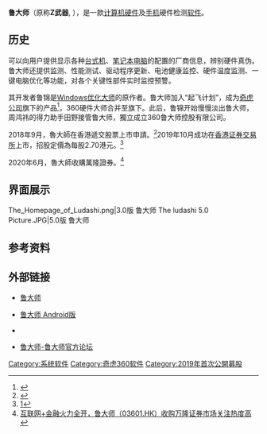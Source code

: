 {{Infobox software
| name = 鲁大师
| title = 鲁大师
| logo = 
| screenshot = [[File:The_ludashi_5.0_Picture.JPG|280px]]
| caption = 运行于[[Windows_7|Windows 7]]的鲁大师
| developer = [[奇虎360|奇虎360]]（合作）
| released = 
| discontinued = 
| latest release version = 6.1022.3290.328
| latest release date = {{Start date and age|2022|03|29|}}
| latest preview version = 
| latest preview date = <!--{{release date and age|?|?|?}}-->
| frequently updated = yes
| programming language = 
| operating system = [[Microsoft_Windows_2000|Microsoft Windows 2000]]及以上、[[Android|Android]]、[[iOS|iOS]]
| size = 149 MB
| language = 简体中文
| status = 运行中
| genre = 硬件检测
| license = [[专有软件|专有软件]]、[[免费软件|免费软件]]
| website = {{URL|http://www.ludashi.com/page/pc.php}}
}}
'''鲁大师'''（原称'''Z武器''', {{hkex|3601}}），是一款[[计算机|计算机]][[硬件|硬件]]及[[手机|手机]]硬件检测[[软件|软件]]。

==历史==
可以向用户提供显示各种[[台式机|台式机]]、[[笔记本电脑|笔记本电脑]]的配置的厂商信息，辨别硬件真伪。鲁大师还提供监测、性能测试、驱动程序更新、电池健康监控、硬件温度监测、一键电脑优化等功能，对各个关键性部件实时监控预警。

其开发者鲁锦是[[Windows优化大师|Windows优化大师]]的原作者。鲁大师加入“起飞计划”，成为[[奇虎|奇虎公司]]旗下的产品<ref>{{cite news |title= 中国优化第一人携鲁大师入360起飞计划|url=http://safe.it168.com/a2010/0913/1102/000001102961.shtml |publisher= it168|date= 2010-09-14|accessdate=2010-09-15| language = zh-hans}}</ref>，360硬件大师合并至旗下。此后，鲁锦开始慢慢淡出鲁大师，周鸿祎的得力助手田野接管鲁大师，獨立成立360鲁大师控股有限公司。

2018年9月，魯大師在香港遞交股票上市申請。<ref>{{Cite web |url=http://news.cnfol.com/it/20180912/26862319.shtml |title=鲁大师赴港上市 |access-date=2018-09-12 |archive-url=https://web.archive.org/web/20180912092000/http://news.cnfol.com/it/20180912/26862319.shtml |archive-date=2018-09-12 |dead-url=yes }}</ref>2019年10月成功在[[香港证券交易所|香港证券交易所]]上市，招股定價為每股2.70港元。<ref>[https://www1.hkexnews.hk/listedco/listconews/sehk/2019/1009/03601_3888461/c102.pdf]</ref>

2020年6月，魯大師收購萬隆證券。<ref>[https://m.tech.china.com/redian/2020/0629/549168.html 互联网+金融火力全开，鲁大师（03601.HK）收购万隆证券市场关注热度高]</ref>

== 界面展示 ==
<gallery>
The_Homepage_of_Ludashi.png|3.0版 鲁大师
The ludashi 5.0 Picture.JPG|5.0版 鲁大师
</gallery>

==参考资料==
{{reflist}}

== 外部链接 ==
*{{zh-cn}}[http://www.ludashi.com/ 鲁大师]
*{{zh-cn}}[http://www.ludashi.com/page/mobile.php 鲁大师 Android版]
*{{zh-cn}}{{sinaweibo|169x}}
*{{zh-cn}}[http://bbs.ludashi.com/forum-4-1.html 鲁大师-鲁大师官方论坛]

{{奇虎}}
[[Category:系统软件|Category:系统软件]]
[[Category:奇虎360软件|Category:奇虎360软件]]
[[Category:2019年首次公開募股|Category:2019年首次公開募股]]